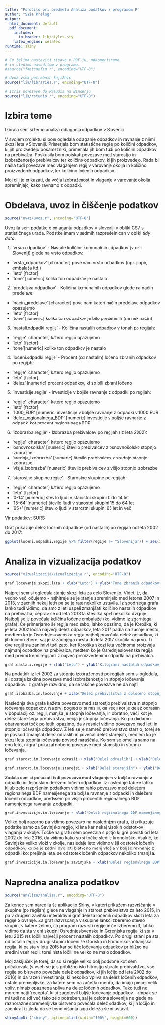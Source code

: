 ```yaml
---
title: "Poročilo pri predmetu Analiza podatkov s programom R"
author: "Saša Prelog"
output:
  html_document: default
  pdf_document:
    includes:
      in_header: lib/styles.sty
    latex_engine: xelatex
runtime: shiny
---
```


```r
# Če želimo nastaviti pisave v PDF-ju, odkomentiramo
# in sledimo navodilom v programu.
#source("fontconfig.r", encoding="UTF-8")

# Uvoz vseh potrebnih knjižnic
source("lib/libraries.r", encoding="UTF-8")
```

```r
# Izris povezave do RStudia na Binderju
source("lib/rstudio.r", encoding="UTF-8")
```

# Izbira teme

Izbrala sem si temo analiza odlaganja odpadkov v Sloveniji

V svojem projektu si bom ogledala odlaganje odpadkov in ravnanje z njimi skozi leta v Sloveniji. Primerjala bom statistične regije po količini odpadkov, ki jih proizvedejo posamezniki, primerjala jih bom tudi po količini odpadkov na prebivalca. Poskusila bom poiskati povezave med starostjo in izobraženostjo prebivalcev ter količino odpadkov, ki jih proizvedejo. Rada bi našla tudi povezave med vlaganjem regij v varovanje okolja in količino proizvedenih odpadkov, ter količino ločenih odpadkov.

Moj cilj je prikazati, da večja izobraženost in vlaganje v varovanje okolja spreminjajo, kako ravnamo z odpadki.



# Obdelava, uvoz in čiščenje podatkov

```r
source("uvoz/uvoz.r", encoding="UTF-8")
```

Uvozila sem podatke o odlaganju odpadkov v sloveniji v obliki CSV s statističnega urada. Podatke imam v sedmih razpredelnicah v obliki *tidy data*.

1. 'vrsta.odpadkov' - Nastale količine komunalnih odpadkov (v celi Sloveniji) glede na vrsto odpadkov:
  - 'vrsta_odpadkov' [character] pove nam vrsto odpadkov (npr. papir, embalaža itd.)
  - 'leto' [factor] 
  - 'tone' [numeric] koliko ton odpadkov je nastalo
  
2. 'predelava.odpadkov' - Količina komunalnih odpadkov glede na način predelave: 
  - 'nacin_predelave' [character] pove nam kateri način predelave odpadkov opazujemo
  - 'leto' [factor]
  - 'tone' [numeric] koliko ton odpadkov je bilo predelanih (na nek način)

3. 'nastali.odpadki.regije' - Količina nastalih odpadkov v tonah po regijah: 
  - 'regije' [character] katero regijo opazujemo
  - 'leto' [factor]
  - 'tone'[numeric] koliko ton odpadkov je nastalo

4. 'loceni.odpadki.regije' - Procent (od nastalih) ločeno zbranih odpadkov po regijah:
  - 'regije' [character] katero regijo opazujemo
  - 'leto' [factor]
  - 'delez' [numeric] procent odpadkov, ki so bili zbrani ločeno

5. 'investicije.regije' - Investicije v boljše ravnanje z odpadki po regijah:
  - 'regije' [character] katero regijo opazujemo
  - 'leto' [factor]
  - '1000_EUR' [numeric] investicije v boljše ravnanje z odpadki v 1000 EUR
  - 'delez_regionalnega_BDP' [numeric] investicije v boljše ravnanje z odpadki kot procent regionalnega BDP

6. 'izobrazba.regije' - Izobrazba prebivalcev po regijah (iz leta 2002): 
  - 'regije' [character] katero regijo opazujemo
  - 'osnovnosolska' [numeric] število prebivalcev z osnovnošolsko stopnjo izobrazbe
  - 'srednja_izobrazba' [numeric] število prebivalcev z srednjo stopnjo izobrazbe
  - 'visja_izobrazba' [numeric] število prebivalcev z višjo stopnjo izobrazbe

7. 'starostne.skupine.regije' - Starostne skupine po regijah: 
  - 'regije' [character] katero regijo opazujemo
  - 'leto' [factor]
  - '0-14' [numeric] število ljudi v starostni skupini 0 do 14 let
  - '15-64' [numeric] število ljudi v starostni skupini 15 do 64 let
  - '65+' [numeric] število ljudi v starostni skupini 65 let in več

Vir podatkov: [SURS](https://pxweb.stat.si/pxweb/Database/Okolje/Okolje.asp)

Graf prikazuje delež ločenih odpadkov (od nastalih) po regijah od leta 2002 do 2017:
```r
ggplot(loceni.odpadki.regije %>% filter(regije != "Slovenija")) + aes(x=leto, y=delez, group=regije, color=regije) + geom_line() + xlab("Leto") + ylab("Delež ločenih odpadkov (od nastalih) v %") + ggtitle("Graf deleža ločenih odpadkov po regijah") + scale_color_discrete(name="Regije", labels=c("Gorenjska", "Goriška", "Jugovzhodna Slovenija", "Koroška", "Obalno-kraška", "Osrednjeslovenska", "Podravska", "Pomurska", "Posavska", "Primorsko-notranjska", "Savinjska", "Zasavska"))

```


# Analiza in vizualizacija podatkov

```r
source("vizualizacija/vizualizacija.r", encoding="UTF-8")
```

```r
graf.locevanje.skozi.leta + xlab("Leto") + ylab("Tone zbranih odpadkov") + ggtitle("Graf ločenih odpadkov po vrstah") + labs(color="Vrsta odpadkov")

```

Najprej sem si ogledala stanje skozi leta za celo Slovenijo. Videti je, da vedno več ločujemo - najhitreje se je stanje spreminjalo med letoma 2007 in 2013, v zadnjih nekaj letih pa se je rast nekoliko ustavila. Iz spodnjega grafa lahko tudi vidimo, da smo z leti uspeli zmanjšati količino nastalih odpadkov na prebivalca, čeprav se od leta 2013 ta številka spet nekoliko dviguje. Najbolj se je povečala količina ločene embalaže (kot vidimo iz zgornjega grafa). Če primerjamo še regije med sabo, lahko opazimo, da je Koroška, ki je leta 2002 ločila največji delež odpadkov, leta 2017 padla na zadnje mesto, medtem ko je Osrednjeslovenska regija najbolj povečala delež odpadkov, ki jih ločeno zbere, saj je iz zadnjega mesta do leta 2017 skočila na prvo. Ti dve regiji sta zanimivi tudi zato, ker Koroška skozi leta večinoma proizvaja najmanj odpadkov na prebivalca, medtem ko je Osrednjeslovenska regija med prvimi tremi regijami z največ preoizvedenimi odpadki na prebivalca.

```r
graf.nastali.regije + xlab("Leto") + ylab("Kilogrami nastalih odpadkov na prebivalca") + ggtitle("Graf nastalih odpadkov po regijah") + scale_color_discrete(name="Regije", labels=c("Gorenjska", "Goriška", "Jugovzhodna Slovenija", "Koroška", "Obalno-kraška", "Osrednjeslovenska", "Podravska", "Pomurska", "Posavska", "Primorsko-notranjska", "Savinjska", "Zasavska"))

```

Na podatkih iz let 2002 za stopnjo izobraženosti po regijah sem si ogledala, ali obstaja kakšna povezava med izobraženostjo in stopnjo ločevanja odpadkov. Iz grafa je razvidno, da se takšne povezave ne da najti;

```r
graf.izobazba.in.locevanje + xlab("Delež prebivalstva z določeno stopnjo izobrazbe") + ylab("Delež ločenih odpadkov (od nastalih) v %") + ggtitle("Graf povezave med izobraženostjo in ločevanjem odpadkov v letu 2002") + labs(color="Stopnja izobrazbe")

```

Naslednja dva grafa kažeta povezavo med starostjo prebivalstva in stopnjo ločevanja odpadkov. Na prvi pogled bi si mislili, da večji kot je delež odraslih v populaciji oz. regiji, manjša je stopnja ločevanja, in obratno, večji kot je delež starejšega prebivalstva, večja je stopnja ločevanja. Ko pa dodamo obarvanost točk po letih, opazimo, da v resnici vidimo povezavo med leti in stopnjo ločevanja odpadkov. Z leti se je namreč prebivalstvo staralo, torej se je povsod zmanjšal delež odraslih in povečal delež starejših, medtem ko je skozi leta stopnja ločevanja povsod naraščala. Ko sem se omejila samo na eno leto, ni graf pokazal nobene povezave med starostjo in stopnjo ločevanja.

```r
graf.starost.in.locevanje.odrasli + xlab("Delež odraslih") + ylab("Delež ločenih odpadkov (od nastalih) v %") + ggtitle("Graf povezave med starostjo prebivalstva in ločevanjem odpadkov za odrasle") + labs(color="Leto")

```
```r
graf.starost.in.locevanje.starejsi + xlab("Delež starejših") + ylab("Delež ločenih odpadkov (od nastalih) v %") + ggtitle("Graf povezave med starostjo prebivalstva in ločevanjem odpadkov za starejše") + labs(color="Leto")

```

Zadala sem si pokazati tudi povezavo med vlaganjem v boljše ravnanje z odpadki in dejanskim deležem ločeih odpadkov. Iz naslednje tabele lahko kljub zelo razpršenim podatkom vidimo rahlo povezavo med deležem regionalnega BDP namenjenega za boljše ravnanje z odpadki in deležem ločenih odpadkov, predvsem pri višjih procentih regionalnega BDP namenjenega ravnanju z odpadki.

```r
graf.investicije.in.locevanje + xlab("Delež regionalnega BDP namenjenega za boljše ravnanje z odpadki v %") + ylab("Delež ločenih odpadkov (od nastalih) v %") + ggtitle("Graf povezave med investiranjem v boljše ravnanje z odpadki in ločevanjem odpadkov") + scale_color_discrete(name="Regije", labels=c("Gorenjska", "Goriška", "Jugovzhodna Slovenija", "Koroška", "Obalno-kraška", "Osrednjeslovenska", "Podravska", "Pomurska", "Posavska", "Primorsko-notranjska", "Savinjska", "Zasavska"))

```

Veliko bolj nazorno pa vidimo povezavo na naslednjem grafu, ki prikazuje podatke samo za Savinjsko regijo, ki ima kar nekaj visokih odstotkov vlaganja v okolje. Točke na grafu sem povezala s potjo ki gre povrsti od leta 2002 do leta 2016, da vidimo kako so si točke sledile kronološko. Vsakič, ko Savinjska veliko vloži v okolje, naslednje leto vidimo višji odstotek ločenih odpadkov, ko pa je zadnji dve leti bistveno manj vložla v boljše ravnanje z odpadki kot prejšnja leta, se odstotek ločenih odpadkov nekoliko zmanjša.

```r
graf.investicije.in.locevanje.savinjska + xlab("Delež regionalnega BDP namenjenega za boljše ravnanje z odpadki v %") + ylab("Delež ločenih odpadkov (od nastalih) v %") + ggtitle("Graf povezave med investiranjem v boljše ravnanje z odpadki in ločevanjem odpadkov za Savinjsko regijo")

```


# Napredna analiza podatkov

```r
source("analiza/analiza.r", encoding="UTF-8")
```

Za konec sem naredila še aplikacijo Shiny, v kateri prikažem razvrščanje v skupine (po regijah) glede na vlaganje in starost prebivalstva za leto 2015, in pa v drugem zavihku interaktivni graf deleža ločenih odpadkov skozi leta za regije Slovenije. Za graf razvrščanja v skupine lahko izberemo število skupin, v katere želmo, da program razvrsti regije in če izberemo 3, lahko vidimo da sta v eni skupini Osrednjeslovenska in Gorenjska regija, ki sta v letu 2015 res ločili največji procent nastalih odpadkov. Po drugi strani pa sta od ostalih regij v drugi skupini ločeni še Goriška in Primorsko-notranjska regija, ki pa sta v letu 2015 kar se tiče ločevanja odpadkov približno na sredini vseh regij, torej nista ločili ne veliko ne malo odpadkov. 

Moj zaključek je torej, da so si regije veliko bolj podobne kot sem pričakovala (v vseh se je s približno isto hitrostjo staralo prebivalstvo, vse regije so bistveno povečale delež odpadkov, ki jih ločijo od leta 2002 do 2016) in da razen investiranja, ki nekoliko vpliva na delež ločenih odpadkov, ostale premenljivke, za katere sem na začetku menila, da imajo precej velik vpliv, nimajo opaznega vpliva na delež ločenih odpadkov. Tako tudi ne morem najti 'recepta', ki bi zagotovil boljše ločevanje odpadkov - ampak se mi tudi ne zdi več tako zelo potreben, saj je celotna slovenija ne glede na raznorazne spremenljivke bistveno povečala delež odadkov, ki jih ločijo in zaenkrat izgleda da se trend višanja taga deleža še ni ustavil.

```r
shinyAppDir("shiny", options=list(width="100%", height=600))
```

